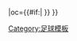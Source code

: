 {{fb team |t=-{zh-hans:艾宁顿; zh-hk:阿克寧頓;}-|tan=艾宁顿斯坦利足球俱乐部 |tc=ENG |abb={{#if:{{{abb|}}}|ACC{{0}}}} |oc={{#if:{{{oc|}}}|{{{oc}}} }} }}<!--
--><noinclude>[[Category:足球模板]]</noinclude>